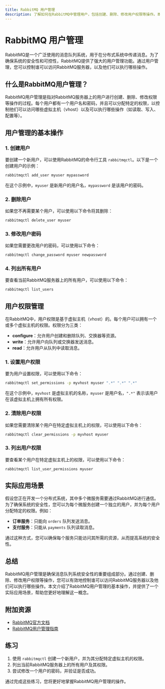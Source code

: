 ```yaml
---
title: RabbitMQ 用户管理
description: 了解如何在RabbitMQ中管理用户，包括创建、删除、修改用户权限等操作。本文适合初学者，提供详细的步骤和代码示例。
---
```


# RabbitMQ 用户管理

RabbitMQ是一个广泛使用的消息队列系统，用于在分布式系统中传递消息。为了确保系统的安全性和可控性，RabbitMQ提供了强大的用户管理功能。通过用户管理，您可以控制谁可以访问RabbitMQ服务器，以及他们可以执行哪些操作。

## 什么是RabbitMQ用户管理？

RabbitMQ用户管理是指对RabbitMQ服务器上的用户进行创建、删除、修改权限等操作的过程。每个用户都有一个用户名和密码，并且可以分配特定的权限，以控制他们可以访问哪些虚拟主机（vhost）以及可以执行哪些操作（如读取、写入、配置等）。

## 用户管理的基本操作

### 1. 创建用户

要创建一个新用户，可以使用RabbitMQ的命令行工具 `rabbitmqctl`。以下是一个创建用户的示例：

```bash
rabbitmqctl add_user myuser mypassword
```

在这个示例中，`myuser` 是新用户的用户名，`mypassword` 是该用户的密码。

### 2. 删除用户

如果您不再需要某个用户，可以使用以下命令将其删除：

```bash
rabbitmqctl delete_user myuser
```

### 3. 修改用户密码

如果您需要更改用户的密码，可以使用以下命令：

```bash
rabbitmqctl change_password myuser newpassword
```

### 4. 列出所有用户

要查看当前RabbitMQ服务器上的所有用户，可以使用以下命令：

```bash
rabbitmqctl list_users
```

## 用户权限管理

在RabbitMQ中，用户权限是基于虚拟主机（vhost）的。每个用户可以拥有一个或多个虚拟主机的权限。权限分为三类：

- **configure**：允许用户创建和删除队列、交换器等资源。
- **write**：允许用户向队列或交换器发送消息。
- **read**：允许用户从队列中读取消息。

### 1. 设置用户权限

要为用户设置权限，可以使用以下命令：

```bash
rabbitmqctl set_permissions -p myvhost myuser ".*" ".*" ".*"
```

在这个示例中，`myvhost` 是虚拟主机的名称，`myuser` 是用户名，`".*"` 表示该用户在该虚拟主机上拥有所有权限。

### 2. 清除用户权限

如果您需要清除某个用户在特定虚拟主机上的权限，可以使用以下命令：

```bash
rabbitmqctl clear_permissions -p myvhost myuser
```

### 3. 列出用户权限

要查看某个用户在特定虚拟主机上的权限，可以使用以下命令：

```bash
rabbitmqctl list_user_permissions myuser
```

## 实际应用场景

假设您正在开发一个分布式系统，其中多个微服务需要通过RabbitMQ进行通信。为了确保系统的安全性，您可以为每个微服务创建一个独立的用户，并为每个用户分配特定的权限。例如：

- **订单服务**：只能向 `orders` 队列发送消息。
- **支付服务**：只能从 `payments` 队列读取消息。

通过这种方式，您可以确保每个服务只能访问其所需的资源，从而提高系统的安全性。

## 总结

RabbitMQ用户管理是确保消息队列系统安全性的重要组成部分。通过创建、删除、修改用户权限等操作，您可以有效地控制谁可以访问RabbitMQ服务器以及他们可以执行哪些操作。本文介绍了RabbitMQ用户管理的基本操作，并提供了一个实际应用场景，帮助您更好地理解这一概念。

## 附加资源

- [RabbitMQ官方文档](https://www.rabbitmq.com/documentation.html)
- [RabbitMQ用户管理指南](https://www.rabbitmq.com/access-control.html)

## 练习

1. 使用 `rabbitmqctl` 创建一个新用户，并为其分配特定虚拟主机的权限。
2. 列出当前RabbitMQ服务器上的所有用户及其权限。
3. 尝试修改一个用户的密码，并验证是否成功。

通过完成这些练习，您将更好地掌握RabbitMQ用户管理的操作。